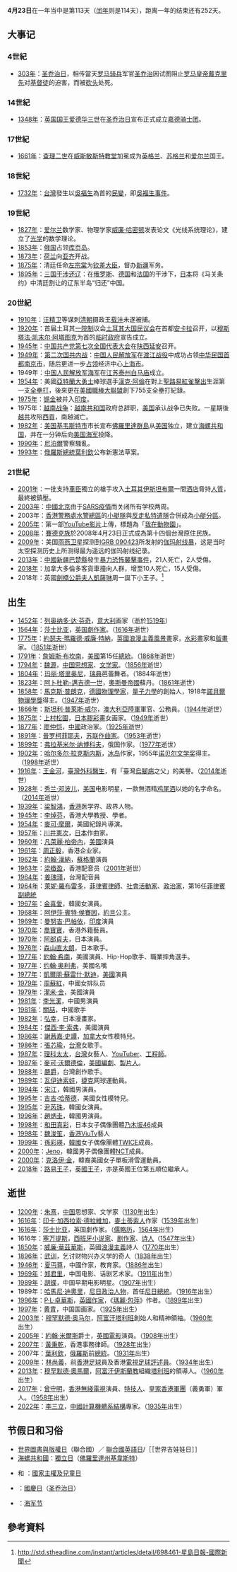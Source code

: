 {{noteTA
|1=zh-tw:普羅高菲夫; zh-hk:浦羅哥菲夫; zh-cn:普罗科菲耶夫;
|2=zh-tw:瓦伊迪索娃; zh-hk:費迪蘇娃; zh-hans:瓦伊迪索娃;
|3=zh-tw:賽凡提斯; zh-hk:塞萬提斯; zh-hans:塞万提斯;
|4=zh:賽普勒斯; zh-tw:賽普勒斯; zh-hk:塞浦路斯; zh-cn:塞浦路斯; zh-sg:赛普鲁斯;
}}
{{DayInMonth|4}}

'''4月23日'''在一年当中是第113天（[[闰年|闰年]]则是114天），距离一年的结束还有252天。

== 大事记 ==
=== 4世紀 ===
* [[303年|303年]]：[[圣乔治日|圣乔治日]]，相传當天[[罗马|罗马]][[骑兵|骑兵]]军官[[圣乔治|圣乔治]]因试图阻止[[罗马皇帝|罗马皇帝]][[戴克里先|戴克里先]]对[[基督徒|基督徒]]的迫害，而被[[砍头|砍头]]处死。

=== 14世紀 ===
* [[1348年|1348年]]：[[英国国王|英国国王]][[爱德华三世|爱德华三世]]在[[圣乔治日|圣乔治日]]宣布正式成立[[嘉德骑士团|嘉德骑士团]]。

=== 17世紀 ===
* [[1661年|1661年]]：[[查理二世_(英国)|查理二世]]在[[威斯敏斯特教堂|威斯敏斯特教堂]]加冕成为[[英格兰|英格兰]]、[[苏格兰|苏格兰]]和[[爱尔兰|爱尔兰]]国王。

=== 18世紀 ===
* [[1732年|1732年]]：[[台灣|台灣]]發生以[[吳福生|吳福生]]為首的[[民變|民變]]，即[[吳福生事件|吳福生事件]]。

=== 19世紀 ===
* [[1827年|1827年]]：[[爱尔兰|爱尔兰]]数学家、物理学家[[威廉·哈密顿|威廉·哈密顿]]发表论文《光线系统理论》，建立了[[光学|光学]]的数学理论。
* [[1853年|1853年]]：[[俄国|俄国]]占领[[库页岛|库页岛]]。
* [[1873年|1873年]]：[[荷兰|荷兰]]向[[亚齐|亚齐]]开战。
* [[1875年|1875年]]：清廷任命[[左宗棠|左宗棠]]为[[钦差大臣|钦差大臣]]，督办[[新疆|新疆]]军务。
* [[1895年|1895年]]：[[三国干涉还辽|三国干涉还辽]]：在[[俄罗斯|俄罗斯]]、[[德国|德国]]和[[法国|法国]]的干涉下，[[日本|日本]]将《马关条约》中清廷割让的辽东半岛“归还”中国。

=== 20世紀 ===
* [[1910年|1910年]]：[[汪精卫|汪精卫]]等谋刺[[清朝|清朝]]摄政王[[载沣|载沣]]未遂被捕。
* [[1920年|1920年]]：首届土耳其[[一院制|一院制]]议会[[土耳其大国民议会|土耳其大国民议会]]在首都[[安卡拉|安卡拉]]召开，以[[穆斯塔法·凯末尔·阿塔图克|穆斯塔法·凯末尔·阿塔图克]]为首的[[土耳其独立战争|临时政府]]宣告成立。
* [[1945年|1945年]]：[[中国共产党第七次全国代表大会|中国共产党第七次全国代表大会]]在[[陕西|陕西]][[延安|延安]]召开。
* [[1949年|1949年]]：[[第二次国共内战|第二次国共内战]]：[[中国人民解放军|中国人民解放军]]在[[渡江战役|渡江战役]]中成功占领[[中华民国首都|中华民国首都]][[南京市|南京市]]，随后更进一步[[上海战役|占领]]经济中心[[上海市|上海市]]。
* 1949年：[[中国人民解放军海军|中国人民解放军海军]]在[[江苏|江苏]][[泰州|泰州]][[白马镇_(泰州市)|白马庙]]成立。
* [[1954年|1954年]]：美國[[亞特蘭大勇士|亞特蘭大勇士]]棒球選手[[漢克·阿倫|漢克·阿倫]]在對上[[聖路易紅雀|聖路易紅雀]][[擊球員|擊出]]生涯第一支[[全壘打|全壘打]]，後來更在[[美國職棒大聯盟|美國職棒大聯盟]]創下755支全壘打紀錄。
* [[1975年|1975年]]：[[锡金|锡金]]被并入[[印度|印度]]。
* 1975年：[[越南战争|越南战争]]：[[越南共和国|越南共和国]]政府总辞职，[[美国|美国]]承认战争已失败。一星期後[[越南共產黨|越共]]攻陷[[胡志明市|西貢]]，南越滅亡。
* [[1982年|1982年]]：[[美国|美国]][[基韋斯特_(佛羅里達州)|基韦斯特市]]市长宣布[[佛羅里達群島|佛羅里達群島]]从[[美国|美国]]独立，建立[[海螺共和国|海螺共和国]]，并在一分钟后向[[美国海军|美国海军]]投降。
* [[1990年|1990年]]：[[尼泊爾|尼泊爾]]警察騷亂。
* [[1993年|1993年]]：[[俄羅斯|俄羅斯]][[俄羅斯總統|總統]][[葉利欽|葉利欽]]公布新憲法草案。

=== 21世紀 ===
* [[2001年|2001年]]：一批支持[[車臣|車臣]]獨立的槍手攻入[[土耳其|土耳其]][[伊斯坦布爾|伊斯坦布爾]]一間[[酒店|酒店]]脅持[[人質|人質]]，最終被鎮壓。
* [[2003年|2003年]]：[[中國|中國]][[北京|北京]]由于[[SARS疫情|SARS疫情]]而关闭所有学校两周。
* 2003年：[[香港警務處|香港警務處]][[水警總區|水警總區]]的[[小艇隊|小艇隊]]與[[反走私特遣隊|反走私特遣隊]]合併成為[[小艇分區|小艇分區]]。
* [[2005年|2005年]]：第一部[[YouTube|YouTube]][[视频|影片]]上傳，標題為「[[我在動物園|我在動物園]]」。
* [[2008年|2008年]]：[[賽德克族|賽德克族]]於2008年4月23日正式成為第十四個台灣原住民族。
* [[2009年|2009年]]：美国[[雨燕卫星|雨燕卫星]]探测到[[GRB_090423|GRB 090423]]所发射的[[伽玛射线暴|伽玛射线暴]]，这是当时太空探测历史上所测得最为遥远的伽玛射线纪录。
* [[2013年|2013年]]：[[中國|中國]][[新疆|新疆]][[巴楚縣|巴楚縣]]發生[[2013年巴楚县“4·23”暴力恐怖袭击事件|暴力恐怖襲擊事件]]，21人死亡，2人受傷。
* [[2018年|2018年]]：加拿大多倫多客貨車撞向人群，增至10人死亡，15人受傷。
* 2018年：英國[[劍橋公爵夫人凱薩琳|劍橋公爵夫人凱薩琳]]周一誕下小王子。<ref>http://std.stheadline.com/instant/articles/detail/698461-星島日報-國際新聞</ref>

== 出生 ==
* [[1452年|1452年]]：[[列奥纳多·达·芬奇|列奥纳多·达·芬奇]]，[[意大利|意大利]]画家（逝於[[1519年|1519年]]）
* [[1564年|1564年]]：[[莎士比亚|莎士比亚]]，[[英国|英国]][[剧作家|劇作家]]。（[[1616年|1616年]]逝世）
* [[1775年|1775年]]：[[約瑟夫·瑪羅德·威廉·特納|約瑟夫·瑪羅德·威廉·特納]]，[[英國|英國]][[浪漫主義|浪漫主義]][[風景畫|風景畫]]家，[[水彩畫|水彩畫]]家和[[版畫|版畫]]家。（[[1851年|1851年]]逝世）
* [[1791年|1791年]]：[[詹姆斯·布坎南|詹姆斯·布坎南]]，[[美國|美國]]第15任[[美國總統|總統]]。（[[1868年|1868年]]逝世）
* [[1794年|1794年]]：[[魏源_(清朝)|魏源]]，[[中国|中国]][[思想家|思想家]]、[[文学家|文学家]]。（[[1856年|1856年]]逝世）
* [[1804年|1804年]]：[[玛丽·塔里奥尼|玛丽·塔里奥尼]]，[[瑞典|瑞典]]芭蕾舞者。（1884年逝世）
* [[1823年|1823年]]：[[阿卜杜勒-邁吉德一世|阿卜杜勒-邁吉德一世]]，[[奧斯曼帝國|奧斯曼帝國]]蘇丹。（[[1861年|1861年]]逝世）
* [[1858年|1858年]]：[[馬克斯·普朗克|馬克斯·普朗克]]，[[德國|德國]][[物理學家|物理學家]]，[[量子力學|量子力學]]的創始人，1918年[[諾貝爾物理學獎|諾貝爾物理學獎]]得主。（[[1947年|1947年]]逝世）
* [[1866年|1866年]]：[[斯坦利·普莱斯·威尔|斯坦利·普莱斯·威尔]]，[[澳大利亞|澳大利亞]][[澳大利亞陸軍|陸軍]]軍官、公務員。（[[1944年|1944年]]逝世）
* [[1875年|1875年]]：[[上村松園|上村松園]]，[[日本|日本]][[膠彩畫|膠彩畫]]女画家。（[[1949年|1949年]]逝世）
* [[1877年|1877年]]：[[廖仲恺|廖仲恺]]，[[中國|中國]]政治家。（[[1925年|1925年]]逝世）
* [[1891年|1891年]]：[[普罗柯菲耶夫|普罗柯菲耶夫]]，[[苏联|苏联]][[作曲家|作曲家]]。（[[1953年|1953年]]逝世）
* [[1899年|1899年]]：[[弗拉基米尔·纳博科夫|弗拉基米尔·纳博科夫]]，俄国作家。（[[1977年|1977年]]逝世）
* [[1902年|1902年]]：[[哈尔多尔·拉克斯内斯|哈尔多尔·拉克斯内斯]]，[[冰岛|冰岛]]作家，1955年[[诺贝尔文学奖|诺贝尔文学奖]]得主。（[[1998年|1998年]]逝世）
* [[1916年|1916年]]：[[王金河|王金河]]，[[臺灣|臺灣]][[外科醫生|外科醫生]]，有「臺灣[[烏腳病|烏腳病]]之父」的美譽。（[[2014年|2014年]]逝世）
* [[1928年|1928年]]：[[秀兰·邓波儿|秀兰·邓波儿]]，[[美国|美国]]电影明星，一款無酒精[[鸡尾酒|鸡尾酒]]以她的名字命名。（[[2014年|2014年]]逝世）
* [[1939年|1939年]]：[[梁智鴻|梁智鴻]]，[[香港|香港]]医学界、政界人物。
* [[1945年|1945年]]：[[李焯芬|李焯芬]]，香港大學教授、學者。
* [[1954年|1954年]]：[[麥可·摩爾|麥可·摩爾]]，美國紀錄片導演。
* [[1957年|1957年]]：[[川井憲次|川井憲次]]，[[日本|日本]]作曲家。
* [[1960年|1960年]]：[[凡萊麗·柏帝內|凡萊麗·柏帝內]]，[[美國|美國]]演員
* [[1961年|1961年]]：[[周正毅|周正毅]]，香港企业家。
* [[1962年|1962年]]：[[約翰·漢納|約翰·漢納]]，[[蘇格蘭|蘇格蘭]]演員
* [[1963年|1963年]]：[[梁緻盈|梁緻盈]]，香港配音员（[[2001年|2001年]]逝世）
* [[1964年|1964年]]：[[姜瑰瑾|姜瑰瑾]]，台灣配音員
* [[1964年|1964年]]：[[萊妮·羅布雷多|萊妮·羅布雷多]]，[[菲律賓|菲律賓]][[律師|律師]]、[[社會活動家|社會活動家]]、[[政治家|政治家]]，第16任[[菲律賓副總統|菲律賓副總統]]
* [[1967年|1967年]]：[[金喜愛|金喜愛]]，韓國女演員。
* [[1968年|1968年]]：[[阿伊莎·賓特·侯賽因公主|阿伊莎·賓特·侯賽因]]，[[約旦|約旦]]公主。
* [[1969年|1969年]]：[[曼努吉·巴帕依|曼努吉·巴帕依]]，[[印度|印度]]演員
* [[1970年|1970年]]：[[喬寶寶|喬寶寶]]，香港外籍藝員。
* [[1970年|1970年]]：[[阿部貞夫|阿部貞夫]]，日本演員。
* [[1976年|1976年]]：[[森山直太朗|森山直太朗]]，日本歌手。
* [[1977年|1977年]]：[[約翰·希南|約翰·希南]]，美國演員、Hip-Hop歌手、職業摔角選手。
* [[1977年|1977年]]：[[约翰·奥利弗|约翰·奥利弗]]，美國名嘴
* [[1977年|1977年]]：[[凱爾朋·蘇雷什·默迪|凱爾朋·蘇雷什·默迪]]，[[美國|美國]]演員
* [[1979年|1979年]]：[[周蘇紅|周蘇紅]]，中國女排队员
* [[1979年|1979年]]：[[潔米·金|潔米·金]]，美國演員
* [[1981年|1981年]]：[[李光潔|李光潔]]，中國男演員
* [[1981年|1981年]]：[[關喆|關喆]]，中國歌手
* [[1982年|1982年]]：[[弘幸|弘幸]]，日本漫畫家。
* [[1984年|1984年]]：[[傑西·李·索弗|傑西·李·索弗]]，美國演員
* [[1986年|1986年]]：[[謝茜嘉·史譚|謝茜嘉·史譚]]，[[加拿大|加拿大]]女性模特兒。
* [[1986年|1986年]]：[[張芯瑜|張芯瑜]]，[[台灣|台灣]]女歌手。
* [[1987年|1987年]]：[[理科太太|理科太太]]，[[台灣|台灣]]女藝人、[[YouTuber|YouTuber]]、[[工程師|工程師]]。
* [[1987年|1987年]]：[[麥可·沃爾德倫|麥可·沃爾德倫]]，[[美國|美國]][[編劇|編劇]]、[[製片人|製片人]]。
* [[1988年|1988年]]：[[嚴爵|嚴爵]]，台灣創作歌手。
* [[1989年|1989年]]：[[瓦伊迪索娃|瓦伊迪索娃]]，[[捷克|捷克]]网球運動員。
* [[1994年|1994年]]：[[宋江_(演員)|宋江]]，韓國男演員。
* [[1995年|1995年]]：[[吉吉·哈蒂德|吉吉·哈蒂德]]，美國女性模特兒。
* [[1995年|1995年]]：[[尹芮珠|尹芮珠]]，韓國女演員。
* [[1996年|1996年]]：[[趙炳圭|趙炳圭]]，韓國男演員。
* [[1998年|1998年]]：[[和田真彩|和田真彩]]，日本女子偶像團體[[乃木坂46|乃木坂46]]成員
* [[1998年|1998年]]：[[魏浚笙|魏浚笙]]，[[香港|香港]]ViuTv藝人
* [[1999年|1999年]]：[[彩瑛|孫彩瑛]]，[[韓國|韓國]]女子偶像團體[[TWICE|TWICE]]成員。
* [[2000年|2000年]]：[[Jeno|Jeno]]，韓國男子偶像團體[[NCT|NCT]]成員。
* [[2000年|2000年]]：[[克洛伊·金|克洛伊·金]]，韓裔美國女子單板滑雪運動員。
* [[2018年|2018年]]：[[路易王子_(劍橋)|路易王子]]，[[英國王室|英國王子]]，亦是英國王位第五順位繼承人。

== 逝世 ==
* [[1200年|1200年]]：[[朱熹|朱熹]]，[[中国|中国]]思想家、文学家（[[1130年|1130年]]出生）
* [[1616年|1616年]]：[[印卡·加西拉索·德拉維加|印卡·加西拉索·德拉維加]]，[[麥士蒂索人|麥士蒂索人]]作家（[[1539年|1539年]]出生）
* [[1616年|1616年]]：[[莎士比亚|莎士比亚]]，英国劇作家。（[[儒略历|儒略历]]，[[1564年|1564年]]出生）
* 1616年：[[塞万提斯|塞万提斯]]，[[西班牙|西班牙]][[小说家|小说家]]、[[剧作家|剧作家]]、[[诗人|诗人]]（[[1547年|1547年]]出生）
* [[1850年|1850年]]：[[威廉·華茲華斯|威廉·華茲華斯]]，英國[[浪漫主義|浪漫主義]]詩人（[[1770年|1770年]]出生）
* [[1896年|1896年]]：[[武训|武训]]，乞讨财物兴办义学的奇人（[[1838年|1838年]]出生）
* [[1946年|1946年]]：[[夏丏尊|夏丏尊]]，中國作家，教育家。（[[1886年|1886年]]出生）
* [[1969年|1969年]]：[[郑君里|郑君里]]，中国电影、话剧艺术家。（[[1911年|1911年]]出生）
* [[1989年|1989年]]：[[胡蝶|胡蝶]]，中国早期电影明星。（[[1907年|1907年]]出生）
* 1989年：[[哈馬尼·迪奧里|哈馬尼·迪奧里]]，[[尼日|尼日]][[政治人物|政治人物]]，首任[[尼日總統|尼日總統]]。（[[1916年|1916年]]出生）
* [[1996年|1996年]]：[[P·L·卓華斯|P·L·卓華斯]]，[[英國|英國]][[作家|作家]]，《[[瑪麗·包萍|瑪麗·包萍]]》作者。（[[1899年|1899年]]出生）
* [[1997年|1997年]]：[[黄胄|黄胄]]，中国国画家。（[[1925年|1925年]]出生）
* [[2003年|2003年]]：[[穆罕默德·奥马尔|穆罕默德·奥马尔]]，[[阿富汗|阿富汗]][[塔利班|塔利班]]創始人和精神領袖。（[[1960年|1960年]]出生）
* [[2005年|2005年]]：[[約翰·米爾斯|約翰·米爾斯]]爵士，[[英國電影|英國電影]]演員。（[[1908年|1908年]]出生）
* [[2007年|2007年]]：[[黃秉乾_(律師)|黃秉乾]]，香港事務律師。（[[1928年|1928年]]出生）
* 2007年：[[葉利欽|葉利欽]]，[[俄羅斯|俄羅斯]]前[[俄羅斯總統|總統]]。（[[1931年|1931年]]出生）
* [[2009年|2009年]]：[[林尚義|林尚義]]，前[[香港足球|香港足球]]員及香港[[電視|電視]][[足球評述員|足球評述員]]。（[[1934年|1934年]]出生）
* [[2013年|2013年]]：[[穆罕默德·奧馬爾|穆罕默德·奧馬爾]]，[[阿富汗|阿富汗]][[伊斯蘭教|伊斯蘭教]]組織[[塔利班|塔利班]]的領導人。（[[1960年|1960年]]出生）
* [[2017年|2017年]]：[[曾守明|曾守明]]，[[香港|香港]][[無綫電視|無綫電視]]演員、[[特技人|特技人]]、[[皇家香港軍團|皇家香港軍團]]（義勇軍）軍人。（[[1958年|1958年]]出生）
* [[2022年|2022年]]：[[李三立|李三立]]，[[中國|中國]][[計算機體系結構|計算機體系結構]]專家。（[[1935年|1935年]]出生）

== 节假日和习俗 ==
* [[世界圖書與版權日|世界圖書與版權日]]（聯合國）／ [[聯合國英語日|聯合國英語日]]/［［世界吉娃娃日］］
* [[海螺共和國|海螺共和國]]：[[獨立日|獨立日]]（[[基韋斯特_(佛羅里達州)|佛羅里達州基韋斯特]]）
* {{TUR}}和 {{TRNC}}：[[國家主權及兒童日|國家主權及兒童日]]
* {{ENG}}：[[國慶日|國慶日]]（[[圣乔治日|圣乔治日]]）
*{{PRC}}：[[海军节|海军节]]

== 參考資料 ==
{{Commons category|23 April}}
{{reflist}}
{{月份}}